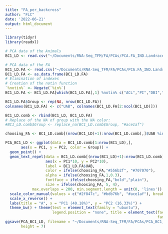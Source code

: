 ```yaml
---
title: "FA_per_backcross"
author: "FLC"
date: '2022-06-21'
output: html_document
---
```

```r
library(tidyr)
library(readxl)
```

```r
# PCA data of the Animals
BC1_LD <- read.csv("~/Documents/RNA-Seq_TFM/FA/PCAs/PCA.FA_IND.Landrace.Animales.csv", sep = " ")

# PCA data of the FA
BC1_LD.FA <- read.csv("~/Documents/RNA-Seq_TFM/FA/PCAs/PCA.FA_IND.Landrace.Caracteres.csv", sep = " ",dec = ",")
BC1_LD.FA <- as.data.frame(BC1_LD.FA)
# Elimination of indexes
# Creation of the notin function
`%notin%` <- Negate(`%in%`)
BC1_LD.FA <- BC1_LD.FA[which(BC1_LD.FA[,1] %notin% c("ACL","PI","DBI","UI")),]

BC1_LD.FA$Group <- rep(NA, nrow(BC1_LD.FA))
colnames(BC1_LD.FA) <- c("UAB", colnames(BC1_LD.FA[2:ncol(BC1_LD)]))

BC1_LD.comb <- rbind(BC1_LD, BC1_LD.FA)
# Replace of the NA of group with the NA color:
#BC1_LD.comb$Group <- replace_na(BC1_LD.comb$Group, "#ace1af")

choosing_FA <- BC1_LD.comb[(nrow(BC1_LD)+1):nrow(BC1_LD.comb),]$UAB %in% c("C16:0", "C18:1(n-9)","C18:2(n-6)","C20:4(n-6)","C18:3(n-3)","MUFA","PUFA","SFA")

PCA_BC1_LD <- ggplot(data = BC1_LD.comb[1:nrow(BC1_LD),], 
       aes(x = PC1, y = PC2, color = Group)) +
  geom_point() +
  geom_text_repel(data = BC1_LD.comb[(nrow(BC1_LD)+1):nrow(BC1_LD.comb),], 
                  aes(x = PC1*10, y = PC2*10), 
                  label = BC1_LD.FA$UAB, 
                  color = ifelse(choosing_FA,"#556b2f", "#707070"), 
                  alpha = ifelse(choosing_FA,1,0.3), 
                  fontface = ifelse(choosing_FA,"bold","plain"),
                  size = ifelse(choosing_FA, 5, 4),
            max.overlaps = 200, min.segment.length = unit(0, 'lines')) + 
  scale_color_manual(values = c("#2f847c", "#bdb76b", "#ace1af"), breaks = c("H","L", "NA"), na.value = "#ace1af") +
  scale_x_reverse() +
  labs(title = "A", x = "PC1 (40.18%)", y = "PC2 (16.33%)") +
  theme_bw() + theme(text = element_text(family = "ubuntu"), 
                     legend.position = "none", title = element_text(face = "bold",
                                                                    family = "ubuntu"))
ggsave(PCA_BC1_LD, filename = "~/Documents/RNA-Seq_TFM/FA/PCAs/PCA_BC1_LD.jpeg", dpi = "retina", width = 7,
       height = 7)
```
